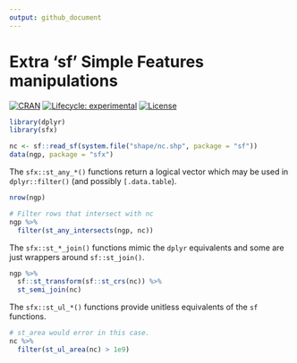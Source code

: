 ```yaml
---
output: github_document
---
```


# Extra 'sf' Simple Features manipulations

[![CRAN](http://www.r-pkg.org/badges/version/sfx)](https://cran.r-project.org/package=sfx)
[![Lifecycle: experimental](https://img.shields.io/badge/lifecycle-experimental-red.svg)](https://www.tidyverse.org/lifecycle/#experimental)
[![License](http://img.shields.io/badge/license-GPL%20%28%3E=%202%29-brightgreen.svg?style=flat)](http://www.gnu.org/licenses/gpl-2.0.html)

```r
library(dplyr)
library(sfx)

nc <- sf::read_sf(system.file("shape/nc.shp", package = "sf"))
data(ngp, package = "sfx")
```

The `sfx::st_any_*()` functions return a logical vector which may be used in `dplyr::filter()` (and possibly `[.data.table`).

```r
nrow(ngp)

# Filter rows that intersect with nc
ngp %>%
  filter(st_any_intersects(ngp, nc))
```

The `sfx::st_*_join()` functions mimic the `dplyr` equivalents and some are just wrappers around `sf::st_join()`.

```r
ngp %>%
  sf::st_transform(sf::st_crs(nc)) %>%
  st_semi_join(nc)
```

The `sfx::st_ul_*()` functions provide unitless equivalents of the `sf` functions.

```r
# st_area would error in this case.
nc %>%
  filter(st_ul_area(nc) > 1e9)
```